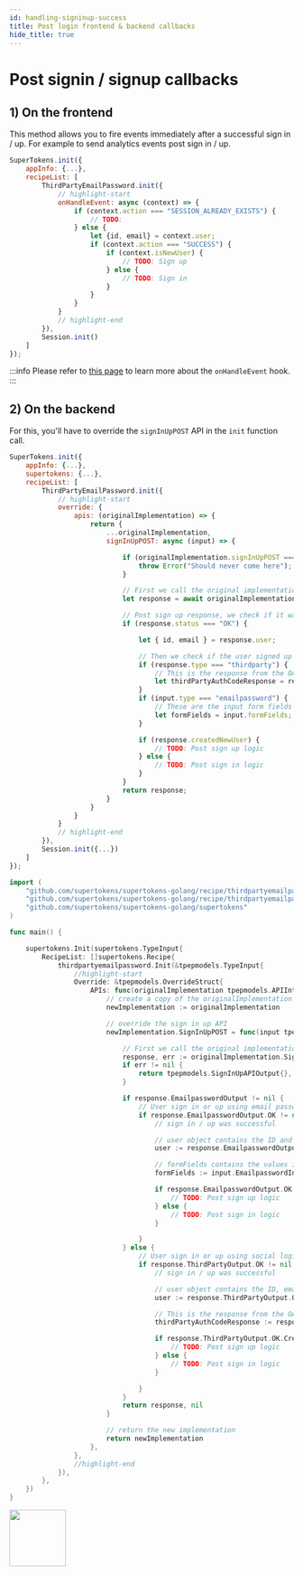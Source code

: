 ```yaml
---
id: handling-signinup-success
title: Post login frontend & backend callbacks
hide_title: true
---
```



# Post signin / signup callbacks

## 1) On the frontend

This method allows you to fire events immediately after a successful sign in / up. For example to send analytics events post sign in / up.

<FrontendSDKTabs>
<TabItem value="reactjs">

```jsx
SuperTokens.init({
    appInfo: {...},
    recipeList: [
        ThirdPartyEmailPassword.init({
            // highlight-start
            onHandleEvent: async (context) => {
                if (context.action === "SESSION_ALREADY_EXISTS") {
                    // TODO:
                } else {
                    let {id, email} = context.user;
                    if (context.action === "SUCCESS") {
                        if (context.isNewUser) {
                            // TODO: Sign up
                        } else {
                            // TODO: Sign in
                        }
                    }
                }
            }
            // highlight-end
        }),
        Session.init()
    ]
});
```

:::info
Please refer to [this page](../advanced-customizations/frontend-hooks/handle-event) to learn more about the `onHandleEvent` hook.
:::

</TabItem>
</FrontendSDKTabs>

## 2) On the backend

For this, you'll have to override the `signInUpPOST` API in the `init` function call.

<BackendSDKTabs>
<TabItem value="nodejs">

```jsx
SuperTokens.init({
    appInfo: {...},
    supertokens: {...},
    recipeList: [
        ThirdPartyEmailPassword.init({
            // highlight-start
            override: {
                apis: (originalImplementation) => {
                    return {
                        ...originalImplementation,
                        signInUpPOST: async (input) => {

                            if (originalImplementation.signInUpPOST === undefined) {
                                throw Error("Should never come here");
                            }

                            // First we call the original implementation of signInUpPOST.
                            let response = await originalImplementation.signInUpPOST(input);

                            // Post sign up response, we check if it was successful
                            if (response.status === "OK") {

                                let { id, email } = response.user;

                                // Then we check if the user signed up using email / password or a third party login provider.
                                if (response.type === "thirdparty") {
                                    // This is the response from the OAuth 2 provider that contains their tokens or user info.
                                    let thirdPartyAuthCodeResponse = response.authCodeResponse;
                                }
                                if (input.type === "emailpassword") {
                                    // These are the input form fields values that the user used while signing up / in
                                    let formFields = input.formFields;
                                }

                                if (response.createdNewUser) {
                                    // TODO: Post sign up logic
                                } else {
                                    // TODO: Post sign in logic
                                }
                            }
                            return response;
                        }
                    }
                }
            }
            // highlight-end
        }),
        Session.init({...})
    ]
});
```

</TabItem>
<TabItem value="go">

```go
import (
	"github.com/supertokens/supertokens-golang/recipe/thirdpartyemailpassword"
	"github.com/supertokens/supertokens-golang/recipe/thirdpartyemailpassword/tpepmodels"
	"github.com/supertokens/supertokens-golang/supertokens"
)

func main() {

	supertokens.Init(supertokens.TypeInput{
		RecipeList: []supertokens.Recipe{
			thirdpartyemailpassword.Init(&tpepmodels.TypeInput{
                //highlight-start
				Override: &tpepmodels.OverrideStruct{
					APIs: func(originalImplementation tpepmodels.APIInterface) tpepmodels.APIInterface {
                        // create a copy of the originalImplementation
                        newImplementation := originalImplementation

                        // override the sign in up API
                        newImplementation.SignInUpPOST = func(input tpepmodels.SignInUpAPIInput) (tpepmodels.SignInUpAPIOutput, error) {

                            // First we call the original implementation of SignInUpPOST.
                            response, err := originalImplementation.SignInUpPOST(input)
                            if err != nil {
                                return tpepmodels.SignInUpAPIOutput{}, err
                            }

                            if response.EmailpasswordOutput != nil {
                                // User sign in or up using email password
                                if response.EmailpasswordOutput.OK != nil {
                                    // sign in / up was successful

                                    // user object contains the ID and email
                                    user := response.EmailpasswordOutput.OK.User

                                    // formFields contains the values in the form the user filled up during sign in / up
                                    formFields := input.EmailpasswordInput.FormFields

                                    if response.EmailpasswordOutput.OK.CreatedNewUser {
                                        // TODO: Post sign up logic
                                    } else {
                                        // TODO: Post sign in logic
                                    }

                                }
                            } else {
                                // User sign in or up using social login
                                if response.ThirdPartyOutput.OK != nil {
                                    // sign in / up was successful

                                    // user object contains the ID, email and other third party info
                                    user := response.ThirdPartyOutput.OK.User

                                    // This is the response from the OAuth 2 provider that contains their tokens or user info.
                                    thirdPartyAuthCodeResponse := response.ThirdPartyOutput.OK.AuthCodeResponse

                                    if response.ThirdPartyOutput.OK.CreatedNewUser {
                                        // TODO: Post sign up logic
                                    } else {
                                        // TODO: Post sign in logic
                                    }

                                }
                            }
                            return response, nil
                        }

                        // return the new implementation
						return newImplementation
					},
				},
                //highlight-end
			}),
		},
	})
}
```

</TabItem>
<TabItem value="python">

<img src="/img/work-in-progress.png" width="100" />

</TabItem>
</BackendSDKTabs>